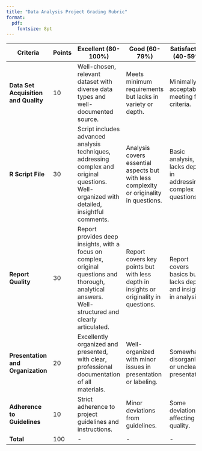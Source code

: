 ```yaml
---
title: "Data Analysis Project Grading Rubric"
format:
  pdf:
    fontsize: 8pt
---
```


| Criteria                        | Points | Excellent (80-100%)                                               | Good (60-79%)                                                    | Satisfactory (40-59%)                                            | Poor (0-39%)                                                      |
|---------------------------------|--------|-------------------------------------------------------------------|------------------------------------------------------------------|------------------------------------------------------------------|------------------------------------------------------------------|
| **Data Set Acquisition and Quality** | 10     | Well-chosen, relevant dataset with diverse data types and well-documented source. | Meets minimum requirements but lacks in variety or depth. | Minimally acceptable, meeting few criteria. | Does not meet requirements or irrelevant. |
| **R Script File**                    | 30     | Script includes advanced analysis techniques, addressing complex and original questions. Well-organized with detailed, insightful comments. | Analysis covers essential aspects but with less complexity or originality in questions. | Basic analysis, lacks depth in addressing complex questions. | Incomplete, hard to follow, or lacks insightful analysis. |
| **Report Quality**                   | 30     | Report provides deep insights, with a focus on complex, original questions and thorough, analytical answers. Well-structured and clearly articulated. | Report covers key points but with less depth in insights or originality in questions. | Report covers basics but lacks depth and insight in analysis. | Incomplete, poorly written, or lacks coherence and insight. |
| **Presentation and Organization**    | 20     | Excellently organized and presented, with clear, professional documentation of all materials. | Well-organized with minor issues in presentation or labeling. | Somewhat disorganized or unclear presentation. | Disorganized, poorly presented, or improperly labeled. |
| **Adherence to Guidelines**          | 10     | Strict adherence to project guidelines and instructions. | Minor deviations from guidelines. | Some deviation, affecting quality. | Significant deviation or failure to follow instructions. |
| **Total**                            | 100    | -                                                                 | -                                                                | -                                                                | -                                                                |
